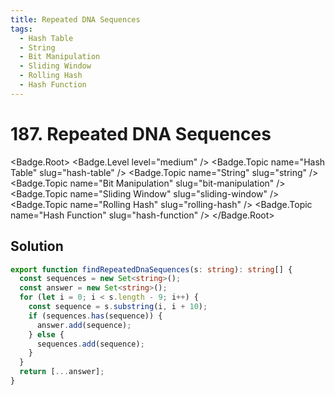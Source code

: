 ```yaml
---
title: Repeated DNA Sequences
tags:
  - Hash Table
  - String
  - Bit Manipulation
  - Sliding Window
  - Rolling Hash
  - Hash Function
---
```


# 187. Repeated DNA Sequences

<Badge.Root>
  <Badge.Level level="medium" />
  <Badge.Topic name="Hash Table" slug="hash-table" />
  <Badge.Topic name="String" slug="string" />
  <Badge.Topic name="Bit Manipulation" slug="bit-manipulation" />
  <Badge.Topic name="Sliding Window" slug="sliding-window" />
  <Badge.Topic name="Rolling Hash" slug="rolling-hash" />
  <Badge.Topic name="Hash Function" slug="hash-function" />
</Badge.Root>

## Solution

```typescript filename="solution.ts" copy
export function findRepeatedDnaSequences(s: string): string[] {
  const sequences = new Set<string>();
  const answer = new Set<string>();
  for (let i = 0; i < s.length - 9; i++) {
    const sequence = s.substring(i, i + 10);
    if (sequences.has(sequence)) {
      answer.add(sequence);
    } else {
      sequences.add(sequence);
    }
  }
  return [...answer];
}
```

<ProblemLink
  codingSite="leetcode"
  href="https://leetcode.com/problems/repeated-dna-sequences"
  title="Repeated DNA Sequences"
/>
